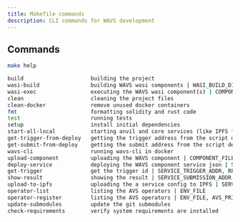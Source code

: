 ```yaml
---
title: Makefile commands
description: CLI commands for WAVS development
---
```

<!--docsignore
docsignore-->

## Commands

```bash
make help
```

```bash
build                     building the project
wasi-build                building WAVS wasi components | WASI_BUILD_DIR
wasi-exec                 executing the WAVS wasi component(s) | COMPONENT_FILENAME, TRIGGER_DATA_INPUT
clean                     cleaning the project files
clean-docker              remove unused docker containers
fmt                       formatting solidity and rust code
test                      running tests
setup                     install initial dependencies
start-all-local           starting anvil and core services (like IPFS for example)
get-trigger-from-deploy   getting the trigger address from the script deploy
get-submit-from-deploy    getting the submit address from the script deploy
wavs-cli                  running wavs-cli in docker
upload-component          uploading the WAVS component | COMPONENT_FILENAME, WAVS_ENDPOINT
deploy-service            deploying the WAVS component service json | SERVICE_URL, CREDENTIAL, WAVS_ENDPOINT
get-trigger               get the trigger id | SERVICE_TRIGGER_ADDR, RPC_URL
show-result               showing the result | SERVICE_SUBMISSION_ADDR, TRIGGER_ID, RPC_URL
upload-to-ipfs            uploading the a service config to IPFS | SERVICE_FILE, [PINATA_API_KEY]
operator-list             listing the AVS operators | ENV_FILE
operator-register         listing the AVS operators | ENV_FILE, AVS_PRIVATE_KEY
update-submodules         update the git submodules
check-requirements        verify system requirements are installed
```
